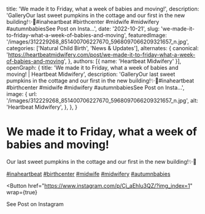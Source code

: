   title: 'We made it to Friday, what a week of babies and moving!',
  description: 'GalleryOur last sweet pumpkins in the cottage and our first in the new building!✨🎃#inaheartbeat #birthcenter #midwife #midwifery #autumnbabiesSee Post on Insta...',
  date: '2022-10-21',
  slug: 'we-made-it-to-friday-what-a-week-of-babies-and-moving',
  featuredImage: '/images/312229268_851400706227670_5968097066209321657_n.jpg',
  categories: ['Natural Child Birth', 'News & Updates'],
  alternates: {
    canonical: 'https://heartbeatmidwifery.com/post/we-made-it-to-friday-what-a-week-of-babies-and-moving',
  },
  authors: [{ name: 'Heartbeat Midwifery' }],
  openGraph: {
    title: 'We made it to Friday, what a week of babies and moving! | Heartbeat Midwifery',
    description: 'GalleryOur last sweet pumpkins in the cottage and our first in the new building!✨🎃#inaheartbeat #birthcenter #midwife #midwifery #autumnbabiesSee Post on Insta...',
    image: {
      url: '/images/312229268_851400706227670_5968097066209321657_n.jpg',
      alt: 'Heartbeat Midwifery',
    },
  },
}


# We made it to Friday, what a week of babies and moving!

<Gallery>
  <GalleryItem
    src="/images/312229268_851400706227670_5968097066209321657_n.jpg"
    size="large"
  />
  <GalleryItem
    src="/images/312147685_2314772985347771_2513131731895351139_n.jpg"
    size="large"
  />
  <GalleryItem
    src="/images/312015958_5971308339570656_4937635072862057048_n.jpg"
    size="large"
  />
</Gallery>

Our last sweet pumpkins in the cottage and our first in the new building!✨🎃

[#inaheartbeat](https://www.instagram.com/explore/tags/inaheartbeat/) [#birthcenter](https://www.instagram.com/explore/tags/birthcenter/) [#midwife](https://www.instagram.com/explore/tags/midwife/) [#midwifery](https://www.instagram.com/explore/tags/midwifery/) [#autumnbabies](https://www.instagram.com/explore/tags/autumnbabies/)

<Button
  href="https://www.instagram.com/p/Cj_aEhlu3QZ/?img_index=1"
  wrap={true}
>
  See Post on Instagram
</Button>
